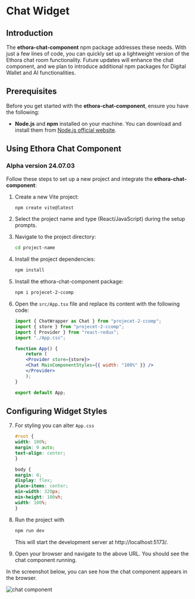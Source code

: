  
# Chat Widget

## Introduction

The **ethora-chat-component** npm package addresses these needs. With just a few lines of code, you can quickly set up a lightweight version of the Ethora chat room functionality. Future updates will enhance the chat component, and we plan to introduce additional npm packages for Digital Wallet and AI functionalities.

## Prerequisites

Before you get started with the **ethora-chat-component**, ensure you have the following:

- **Node.js** and **npm** installed on your machine. You can download and install them from [Node.js official website](https://nodejs.org/).

## Using Ethora Chat Component
### Alpha version 24.07.03
Follow these steps to set up a new project and integrate the **ethora-chat-component**:

1. Create a new Vite project:
   
   ```sh copy
   npm create vite@latest
   ```

2. Select the project name and type (React/JavaScript) during the setup prompts.

3. Navigate to the project directory:

    ```sh copy
    cd project-name
    ```

4. Install the project dependencies:

    ```sh copy
    npm install
    ```

5. Install the ethora-chat-component package:

    ```sh copy
    npm i projecet-2-ccomp
    ```

6. Open the `src/App.tsx` file and replace its content with the following code:

    ```jsx copy showLineNumbers {1-2,9} filename="src/App.tsx"
    import { ChatWrapper as Chat } from "projecet-2-ccomp";
    import { store } from "projecet-2-ccomp";
    import { Provider } from "react-redux";
    import "./App.css";

    function App() {
        return (
        <Provider store={store}>
        <Chat MainComponentStyles={{ width: "100%" }} />
        </Provider>
        );
    }

    export default App;
    ```

## Configuring Widget Styles

7. For styling you can alter `App.css`

    ```css copy filename="src/App.css"
    #root {
    width: 100%;
    margin: 0 auto;
    text-align: center;
    }
    ```

    ```css copy filename="src/index.css"
    body {
    margin: 0;
    display: flex;
    place-items: center;
    min-width: 320px;
    min-height: 100vh;
    width: 100%;
    }
    ```

8. Run the project with

    ```sh
    npm run dev
    ```

    This will start the development server at http://localhost:5173/.

9. Open your browser and navigate to the above URL. You should see the chat component running.

In the screenshot below, you can see how the chat component appears in the browser.
<div style={{ display: 'flex', justifyContent: 'center', alignItems: 'center', margin: '20px 0', boxShadow: '0px 4px 8px rgba(0, 0, 0, 0.1)' }}>
<Image src="/chat-component.png" alt="chat component" width={300} height={300} />
</div>
